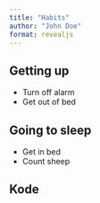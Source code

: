 ```yaml
---
title: "Habits"
author: "John Doe"
format: revealjs
---
```


## Getting up

- Turn off alarm
- Get out of bed

## Going to sleep

- Get in bed
- Count sheep

## Kode
